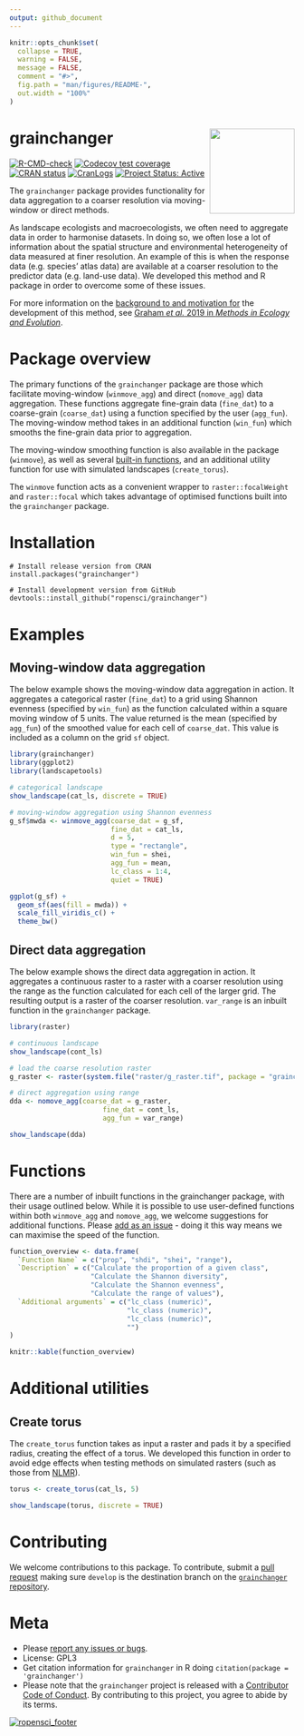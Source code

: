 ```yaml
---
output: github_document
---
```


<!-- README.md is generated from README.Rmd. Please edit that file -->

```r
knitr::opts_chunk$set(
  collapse = TRUE,
  warning = FALSE,
  message = FALSE,
  comment = "#>",
  fig.path = "man/figures/README-",
  out.width = "100%"
)
```
# grainchanger <img src="man/figures/logo.png" align="right" width="150" />

<!-- badges: start -->
[![R-CMD-check](https://github.com/mhesselbarth/grainchanger/workflows/R-CMD-check/badge.svg)](https://github.com/mhesselbarth/grainchanger/actions)
[![Codecov test coverage](https://codecov.io/gh/ropensci/grainchanger/branch/master/graph/badge.svg)](https://codecov.io/gh/ropensci/grainchanger?branch=master)
[![CRAN status](https://www.r-pkg.org/badges/version/grainchanger)](https://cran.r-project.org/package=grainchanger)
[![CranLogs](https://cranlogs.r-pkg.org/badges/grainchanger)](https://cran.r-project.org/package=grainchanger)
[![Project Status: Active](https://www.repostatus.org/badges/latest/active.svg)](https://www.repostatus.org/#active)
<!-- badges: end -->

The `grainchanger` package provides functionality for data aggregation to a coarser resolution via moving-window or direct methods. 

As landscape ecologists and macroecologists, we often need to aggregate data in order to harmonise datasets. In doing so, we often lose a lot of information about the spatial structure and environmental heterogeneity of data measured at finer resolution. An example of this is when the response data (e.g. species' atlas data) are available at a coarser resolution to the predictor data (e.g. land-use data). We developed this method and R package in order to overcome some of these issues. 

For more information on the [background to and motivation for](articles/background.html) the development of this method, see [Graham *et al.* 2019 in *Methods in Ecology and Evolution*](https://doi.org/10.1111/2041-210X.13177). 

# Package overview

The primary functions of the `grainchanger` package are those which facilitate moving-window (`winmove_agg`) and direct (`nomove_agg`) data aggregation. These functions aggregate fine-grain data (`fine_dat`) to a coarse-grain (`coarse_dat`) using a function specified by the user (`agg_fun`). The moving-window method takes in an additional function (`win_fun`) which smooths the fine-grain data prior to aggregation. 

The moving-window smoothing function is also available in the package (`winmove`), as well as several [built-in functions](articles/functions.html), and an additional utility function for use with simulated landscapes (`create_torus`).

The `winmove` function acts as a convenient wrapper to `raster::focalWeight` and `raster::focal` which takes advantage of optimised functions built into the `grainchanger` package. 

# Installation

```
# Install release version from CRAN
install.packages("grainchanger")

# Install development version from GitHub
devtools::install_github("ropensci/grainchanger")
```

# Examples

## Moving-window data aggregation

The below example shows the moving-window data aggregation in action. It aggregates a categorical raster (`fine_dat`) to a grid using Shannon evenness (specified by `win_fun`) as the function calculated within a square moving window of 5 units. The value returned is the mean (specified by `agg_fun`) of the smoothed value for each cell of `coarse_dat`. This value is included as a column on the grid `sf` object. 

```r
library(grainchanger)
library(ggplot2)
library(landscapetools)

# categorical landscape
show_landscape(cat_ls, discrete = TRUE)

# moving-window aggregation using Shannon evenness
g_sf$mwda <- winmove_agg(coarse_dat = g_sf,
                         fine_dat = cat_ls, 
                         d = 5,
                         type = "rectangle",
                         win_fun = shei,
                         agg_fun = mean,
                         lc_class = 1:4,
                         quiet = TRUE)

ggplot(g_sf) + 
  geom_sf(aes(fill = mwda)) + 
  scale_fill_viridis_c() +
  theme_bw()
```

## Direct data aggregation

The below example shows the direct data aggregation in action. It aggregates a continuous raster to a raster with a coarser resolution using the range as the function calculated for each cell of the larger grid. The resulting output is a raster of the coarser resolution. `var_range` is an inbuilt function in the `grainchanger` package.

```r
library(raster)

# continuous landscape
show_landscape(cont_ls)

# load the coarse resolution raster
g_raster <- raster(system.file("raster/g_raster.tif", package = "grainchanger"))

# direct aggregation using range
dda <- nomove_agg(coarse_dat = g_raster,
                       fine_dat = cont_ls, 
                       agg_fun = var_range)

show_landscape(dda)
```

# Functions

There are a number of inbuilt functions in the grainchanger package, with their usage outlined below. While it is possible to use user-defined functions within both `winmove_agg` and `nomove_agg`, we welcome suggestions for additional functions. Please [add as an issue](https://github.com/ropensci/grainchanger/issues) - doing it this way means we can maximise the speed of the function. 

```r
function_overview <- data.frame(
  `Function Name` = c("prop", "shdi", "shei", "range"),
  `Description` = c("Calculate the proportion of a given class", 
                    "Calculate the Shannon diversity", 
                    "Calculate the Shannon evenness", 
                    "Calculate the range of values"),
  `Additional arguments` = c("lc_class (numeric)", 
                             "lc_class (numeric)",
                             "lc_class (numeric)",
                             "")
)

knitr::kable(function_overview)
```

# Additional utilities

## Create torus

The `create_torus` function takes as input a raster and pads it by a specified radius, creating the effect of a torus. We developed this function in order to avoid edge effects when testing methods on simulated rasters (such as those from [NLMR](https://ropensci.github.io/NLMR/)). 

```r
torus <- create_torus(cat_ls, 5)

show_landscape(torus, discrete = TRUE)
```

# Contributing

We welcome contributions to this package. To contribute, submit a [pull request](https://help.github.com/en/articles/about-pull-requests) making sure `develop` is the destination branch on the [`grainchanger` repository](https://github.com/ropensci/grainchanger).

# Meta

* Please [report any issues or bugs](https://github.com/ropensci/grainchanger/issues/new/).
* License: GPL3
* Get citation information for `grainchanger` in R doing `citation(package = 'grainchanger')`
* Please note that the `grainchanger` project is released with a [Contributor Code of Conduct](CODE_OF_CONDUCT.md). By contributing to this project, you agree to abide by its terms.

[![ropensci_footer](https://ropensci.org/public_images/ropensci_footer.png)](https://ropensci.org)
